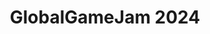 ---
title: GlobalGameJam 2024
picture: ./proj-images/abstract-bg-dupl-friendly-blur.png
logos: [c#, unity]
links:
  - title: GitHub
    url: https://github.com/VincasTurskis/GGJ2024
  - title: Itch.io
    url: https://tomatosaur.itch.io/feed-the-minotaur 
shortDescription: A potion-making game made for the GGJ 2024.
longDescription: A longer description.
---
